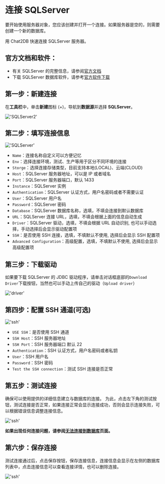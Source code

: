 # 连接 SQLServer

要开始使用服务器对象，您应该创建并打开一个连接。如果服务器是空的，则需要创建一个新的数据库。

用 Chat2DB 快速连接 SQLServer 服务器。

## 官方文档和软件：

- 有关 SQLServer 的完整信息，请参阅[官方文档](https://learn.microsoft.com/en-us/sql/sql-server/?view=sql-server-ver16)
- 下载 SQLServer 数据库软件，请参考[官方软件下载](https://www.microsoft.com/en-us/sql-server/sql-server-downloads)

## 第一步：新建连接

在**工具栏**中，单击**新建**图标 (+)，导航到**数据源**并选择 **SQLServer**。

!['SQLServer2'](/image/connection/SQLServer2.png)

## 第二步：填写连接信息

!['SQLServer'](/image/connection/SQLServer.png)

- `Name`：连接名称自定义可以方便记忆
- `Env`：选择连接环境，测试、生产等用于区分不同环境的连接
- `Storge`：选择连接存储类型，目前支持本地(LOCAL)、云端(CLOUD)
- `Host`：SQLServer 服务器地址，可以是 IP 或者域名
- `Port`：SQLServer 服务器端口，默认 1433
- `Instance`：SQLServer 实例
- `Authentication`：SQLServer 认证方式，用户名密码或者不需要认证
- `User`：SQLServer 用户名
- `Password`：SQLServer 密码
- `Database`：SQLServer 数据库名称，选填，不填会连接到默认数据库
- `URL`：SQLServer 连接 URL，选填，不填会根据上面的信息自动生成
- `Driver`：SQLServer 驱动，选填，不填会根据 URL 自动识别, 也可以手动选择，手动选择后会显示驱动配置项
- `SSH`：是否使用 SSH 连接，选填，不填默认不使用, 选择后会显示 SSH 配置项
- `Advanced Configuration`：高级配置，选填，不填默认不使用, 选择后会显示高级配置项

## 第三步：下载驱动

如果要下载 SQLServer 的 JDBC 驱动程序，请单击对话框底部的`Download Driver`下载按钮，当然也可以手动上传自己的驱动（`Upload driver`）

!['driver'](/image/connection/driver.png)

## 第四步：配置 SSH 通道(可选)

!['ssh'](/image/connection/ssh.png)
- `USE SSH`：是否使用 SSH 通道
- `SSH Host`：SSH 服务器地址
- `SSH Port`：SSH 服务器端口 默认 22
- `Authentication`：SSH 认证方式，用户名密码或者私钥
- `User`：SSH 用户名
- `Password`：SSH 密码
- `Test the SSH connection`：测试 SSH 连接是否正常

## 第五步：测试连接

确保可以使用提供的详细信息建立与数据库的连接。
为此，点击左下角的测试按钮，测试连接是否正常，如果连接正常会显示连接成功，否则会显示连接失败，可以根据错误信息调整连接信息。

!['ssh'](/image/connection/test.png)

**如果出现任何连接问题，请参阅[无法连接到数据库](https://docs.chat2db.ai/docs/question/Cannot-connect-to-database)页面。**

## 第六步：保存连接

测试连接通过后，点击保存按钮，保存连接信息，连接信息会显示在左侧的数据库列表中，点击连接信息可以查看连接详情，也可以删除连接。

!['ssh'](/image/connection/test.png)